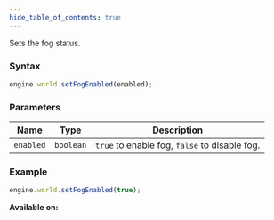 ```yaml
---
hide_table_of_contents: true
---
```



Sets the fog status.

### Syntax

```js
engine.world.setFogEnabled(enabled);
```

### Parameters

| Name      | Type      | Description                                   |
| --------- | --------- | --------------------------------------------- |
| `enabled` | `boolean` | `true` to enable fog, `false` to disable fog. |

### Example

```js
engine.world.setFogEnabled(true);
```

**Available on:** <ClientTag />
